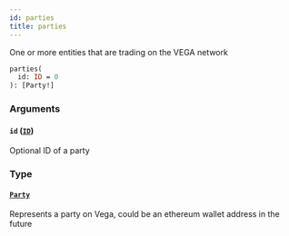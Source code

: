 ```yaml
---
id: parties
title: parties
---
```


One or more entities that are trading on the VEGA network

```graphql
parties(
  id: ID = 0
): [Party!]

```

### Arguments

#### `id` ([`ID`](/docs/graphql/scalars/id))

Optional ID of a party

### Type

#### [`Party`](/docs/graphql/objects/party)

Represents a party on Vega, could be an ethereum wallet address in the future
